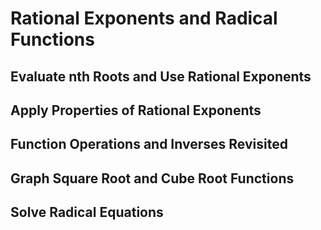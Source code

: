 # Rational Exponents and Radical Functions

## Evaluate nth Roots and Use Rational Exponents
## Apply Properties of Rational Exponents
## Function Operations and Inverses Revisited
## Graph Square Root and Cube Root Functions
## Solve Radical Equations
